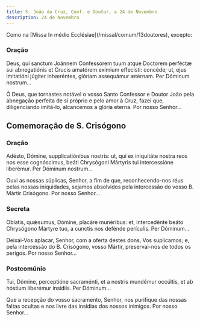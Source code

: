 ```yaml
---
title: S. João da Cruz, Conf. e Doutor, a 24 de Novembro
description: 24 de Novembro
---
```


<aside>
  Como na [Missa In médio Ecclésiae](/missal/comum/13doutores), excepto:
</aside>

### Oração

<div class="side-by-side not-content">

Deus, qui sanctum Joánnem Confessórem tuum atque Doctorem perféctæ sui
    abnegatiónis et Crucis amatórem exímium effecísti: concéde; ut, ejus
    imitatióni júgiter inhæréntes, glóriam assequámur ætérnam. Per Dóminum
    nostrum...

Ó Deus, que tornastes notável o vosso Santo Confessor e Doutor João pela
    abnegação perfeita de si próprio e pelo amor à Cruz, fazei que,
    diligenciando imitá-lo, alcancemos a glória eterna. Por nosso Senhor...

</div>

## Comemoração de S. Crisógono

### Oração

<div class="side-by-side not-content">

Adésto, Dómine, supplicatiónibus nostris: ut, qui ex iniquitáte nostra reos
    nos esse cognóscimus, beáti Chrysógoni Mártyris tui intercessióne liberémur.
    Per Dóminum nostrum...

Ouvi as nossas súplicas, Senhor, a fim de que, reconhecendo-nos réus pelas
    nossas iniquidades, sejamos absolvidos pela intercessão do vosso B. Mártir
    Crisógono. Por nosso Senhor...

</div>

### Secreta

<div class="side-by-side not-content">

Oblatis, quǽsumus, Dómine, placáre munéribus: et, intercedénte beáto
    Chrysógono Mártyre tuo, a cunctis nos defénde perículis. Per Dóminum...

Deixai-Vos aplacar, Senhor, com a oferta destes dons, Vos suplicamos; e,
    pela intercessão do B. Crisógono, vosso Mártir, preservai-nos de todos os
    perigos. Por nosso Senhor...

</div>

### Postcomúnio

<div class="side-by-side not-content">

Tui, Dómine, perceptióne sacraménti, et a nostris mundémur occúltis, et ab
    hóstium liberémur insídiis. Per Dóminum...

Que a recepção do vosso sacramento, Senhor, nos purifique das nossas faltas
    ocultas e nos livre das insídias dos nossos inimigos. Por nosso Senhor...

</div>
